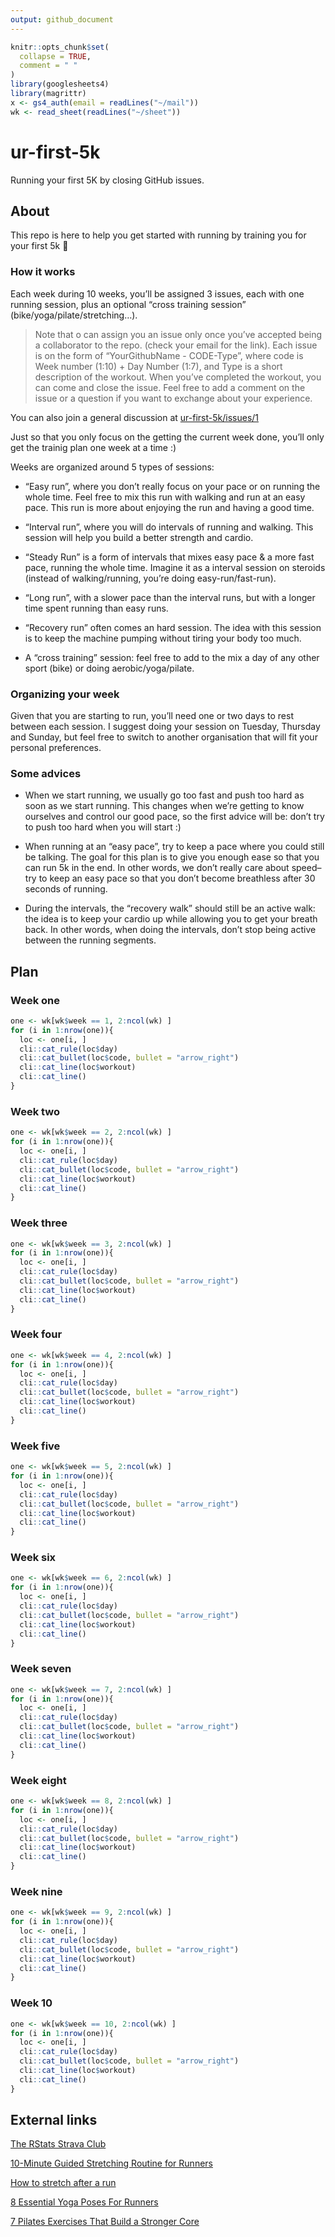 ```yaml
---
output: github_document
---
```


<!-- README.md is generated from README.Rmd. Please edit that file -->

```r
knitr::opts_chunk$set(
  collapse = TRUE,
  comment = " "
)
library(googlesheets4)
library(magrittr)
x <- gs4_auth(email = readLines("~/mail"))
wk <- read_sheet(readLines("~/sheet"))
```

# ur-first-5k

Running your first 5K by closing GitHub issues.

## About

This repo is here to help you get started with running by training you for your first 5k 🎉

### How it works

Each week during 10 weeks, you'll be assigned 3 issues, each with one running session, plus an optional "cross training session" (bike/yoga/pilate/stretching...).

> Note that o can assign you an issue only once you've accepted being a collaborator to the repo. (check your email for the link).
Each issue is on the form of "YourGithubName - CODE-Type", where code is Week number (1:10) + Day Number (1:7), and Type is a short description of the workout. 
When you've completed the workout, you can come and close the issue. 
Feel free to add a comment on the issue or a question if you want to exchange about your experience.

You can also join a general discussion at [ur-first-5k/issues/1](https://github.com/ColinFay/ur-first-5k/issues/1)

Just so that you only focus on the getting the current week done, you'll only get the trainig plan one week at a time :) 

Weeks are organized around 5 types of sessions: 

+ "Easy run", where you don't really focus on your pace or on running the whole time. 
Feel free to mix this run with walking and run at an easy pace.
This run is more about enjoying the run and having a good time. 

+ "Interval run", where you will do intervals of running and walking. 
This session will help you build a better strength and cardio.

+ "Steady Run" is a form of intervals that mixes easy pace & a more fast pace, running the whole time.
Imagine it as a interval session on steroids (instead of walking/running, you're doing easy-run/fast-run).

+ "Long run", with a slower pace than the interval runs, but with a longer time spent running than easy runs. 

+ "Recovery run" often comes an hard session. 
The idea with this session is to keep the machine pumping without tiring your body too much.

+ A "cross training" session: feel free to add to the mix a day of any other sport (bike) or doing aerobic/yoga/pilate. 

### Organizing your week

Given that you are starting to run, you'll need one or two days to rest between each session.
I suggest doing your session on Tuesday, Thursday and Sunday, but feel free to switch to another organisation that will fit your personal preferences.

### Some advices

+ When we start running, we usually go too fast and push too hard as soon as we start running. 
This changes when we're getting to know ourselves and control our good pace, so the first advice will be: don't try to push too hard when you will start :)

+ When running at an "easy pace", try to keep a pace where you could still be talking. 
The goal for this plan is to give you enough ease so that you can run 5k in the end. 
In other words, we don't really care about speed--try to keep an easy pace so that you don't become breathless after 30 seconds of running.

+ During the intervals, the "recovery walk" should still be an active walk: the idea is to keep your cardio up while allowing you to get your breath back. 
In other words, when doing the intervals, don't stop being active between the running segments.

## Plan

### Week one

```r
one <- wk[wk$week == 1, 2:ncol(wk) ]
for (i in 1:nrow(one)){
  loc <- one[i, ]
  cli::cat_rule(loc$day)
  cli::cat_bullet(loc$code, bullet = "arrow_right")
  cli::cat_line(loc$workout)
  cli::cat_line()
}
```

### Week two

```r
one <- wk[wk$week == 2, 2:ncol(wk) ]
for (i in 1:nrow(one)){
  loc <- one[i, ]
  cli::cat_rule(loc$day)
  cli::cat_bullet(loc$code, bullet = "arrow_right")
  cli::cat_line(loc$workout)
  cli::cat_line()
}
```

### Week three

```r
one <- wk[wk$week == 3, 2:ncol(wk) ]
for (i in 1:nrow(one)){
  loc <- one[i, ]
  cli::cat_rule(loc$day)
  cli::cat_bullet(loc$code, bullet = "arrow_right")
  cli::cat_line(loc$workout)
  cli::cat_line()
}
```

### Week four

```r
one <- wk[wk$week == 4, 2:ncol(wk) ]
for (i in 1:nrow(one)){
  loc <- one[i, ]
  cli::cat_rule(loc$day)
  cli::cat_bullet(loc$code, bullet = "arrow_right")
  cli::cat_line(loc$workout)
  cli::cat_line()
}
```

### Week five

```r
one <- wk[wk$week == 5, 2:ncol(wk) ]
for (i in 1:nrow(one)){
  loc <- one[i, ]
  cli::cat_rule(loc$day)
  cli::cat_bullet(loc$code, bullet = "arrow_right")
  cli::cat_line(loc$workout)
  cli::cat_line()
}
```

### Week six

```r
one <- wk[wk$week == 6, 2:ncol(wk) ]
for (i in 1:nrow(one)){
  loc <- one[i, ]
  cli::cat_rule(loc$day)
  cli::cat_bullet(loc$code, bullet = "arrow_right")
  cli::cat_line(loc$workout)
  cli::cat_line()
}
```

### Week seven

```r
one <- wk[wk$week == 7, 2:ncol(wk) ]
for (i in 1:nrow(one)){
  loc <- one[i, ]
  cli::cat_rule(loc$day)
  cli::cat_bullet(loc$code, bullet = "arrow_right")
  cli::cat_line(loc$workout)
  cli::cat_line()
}
```

### Week eight

```r
one <- wk[wk$week == 8, 2:ncol(wk) ]
for (i in 1:nrow(one)){
  loc <- one[i, ]
  cli::cat_rule(loc$day)
  cli::cat_bullet(loc$code, bullet = "arrow_right")
  cli::cat_line(loc$workout)
  cli::cat_line()
}
```

### Week nine

```r
one <- wk[wk$week == 9, 2:ncol(wk) ]
for (i in 1:nrow(one)){
  loc <- one[i, ]
  cli::cat_rule(loc$day)
  cli::cat_bullet(loc$code, bullet = "arrow_right")
  cli::cat_line(loc$workout)
  cli::cat_line()
}
```

### Week 10

```r
one <- wk[wk$week == 10, 2:ncol(wk) ]
for (i in 1:nrow(one)){
  loc <- one[i, ]
  cli::cat_rule(loc$day)
  cli::cat_bullet(loc$code, bullet = "arrow_right")
  cli::cat_line(loc$workout)
  cli::cat_line()
}
```


## External links

[The RStats Strava Club](https://www.strava.com/clubs/rstats)

[10-Minute Guided Stretching Routine for Runners](https://www.youtube.com/watch?v=W9YtvgljfyY)

[How to stretch after a run](https://www.nhs.uk/live-well/exercise/how-to-stretch-after-a-run/)

[8 Essential Yoga Poses For Runners](https://www.runnersworld.co.za/training/8-yoga-poses-for-runners/)

[7 Pilates Exercises That Build a Stronger Core](https://www.runnersworld.com/training/a20865857/pilates-exercises-for-runners/)
